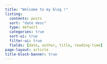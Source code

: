 ```yaml
---
title: "Welcome to my blog !"
listing:
  contents: posts
  sort: "date desc"
  type: default
  categories: true
  sort-ui: true
  filter-ui: true
  fields: [date, author, title, reading-time]
page-layout: article 
title-block-banner: true
---
```


